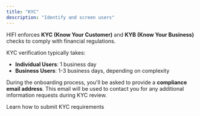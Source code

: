 ```yaml
---
title: "KYC"
description: "Identify and screen users"
---
```


HIFI enforces **KYC (Know Your Customer)** and **KYB (Know Your Business)** checks to comply with financial regulations.

KYC verification typically takes:

- **Individual Users**: 1 business day
- **Business Users**: 1-3 business days, depending on complexity

During the onboarding process, you'll be asked to provide a **compliance email address**. This email will be used to contact you for any additional information requests during KYC review.

<Card icon="code" title="Screen a user" href="/guides/screen/screen-a-user">
  Learn how to submit KYC requirements
</Card>
